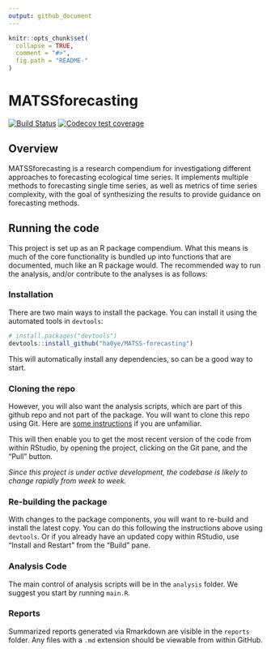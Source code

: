 ```yaml
---
output: github_document
---
```


<!-- README.md is generated from README.Rmd. Please edit that file -->

```r
knitr::opts_chunk$set(
  collapse = TRUE,
  comment = "#>",
  fig.path = "README-"
)
```

# MATSSforecasting

<!-- badges: start -->
[![Build Status](https://travis-ci.org/ha0ye/MATSS-forecasting.svg?branch=master)](https://travis-ci.org/ha0ye/MATSS-forecasting)
[![Codecov test coverage](https://codecov.io/gh/ha0ye/MATSS-forecasting/branch/master/graph/badge.svg)](https://codecov.io/gh/ha0ye/MATSS-forecasting?branch=master)
<!-- badges: end -->

## Overview

MATSSforecasting is a research compendium for investigationg different approaches to forecasting ecological time series. It implements multiple methods to forecasting single time series, as well as metrics of time series complexity, with the goal of synthesizing the results to provide guidance on forecasting methods.

## Running the code

This project is set up as an R package compendium. What this means is much of the core functionality is bundled up into functions that are documented, much like an R package would. The recommended way to run the analysis, and/or contribute to the analyses is as follows:

### Installation

There are two main ways to install the package. You can install it using the automated tools in `devtools`:

```r
# install.packages("devtools")
devtools::install_github("ha0ye/MATSS-forecasting")
```

This will automatically install any dependencies, so can be a good way to start.

### Cloning the repo

However, you will also want the analysis scripts, which are part of this github repo and not part of the package. You will want to clone this repo using Git. Here are [some instructions](https://happygitwithr.com/rstudio-git-github.html) if you are unfamiliar.

This will then enable you to get the most recent version of the code from within RStudio, by opening the project, clicking on the Git pane, and the "Pull" button.

*Since this project is under active development, the codebase is likely to change rapidly from week to week.*

### Re-building the package

With changes to the package components, you will want to re-build and install the latest copy. You can do this following the instructions above using `devtools`. Or if you already have an updated copy within RStudio, use "Install and Restart" from the "Build" pane.

### Analysis Code

The main control of analysis scripts will be in the `analysis` folder. We suggest you start by running `main.R`.

### Reports

Summarized reports generated via Rmarkdown are visible in the `reports` folder. Any files with a `.md` extension should be viewable from within GitHub.